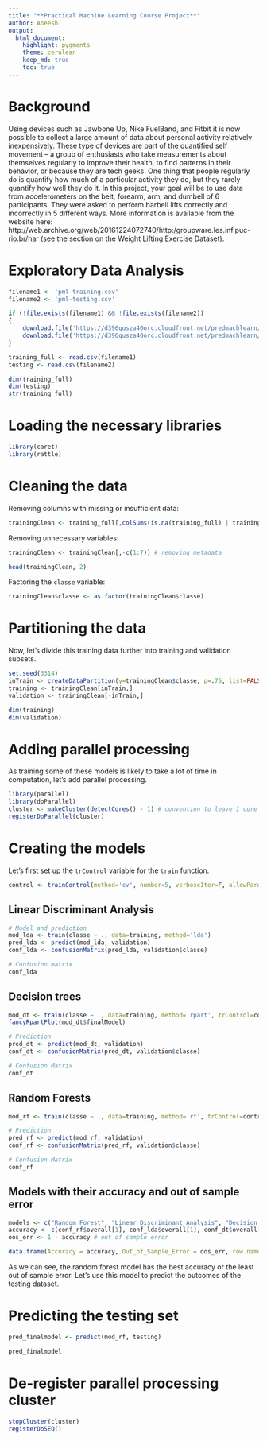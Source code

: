 ```yaml
---
title: "**Practical Machine Learning Course Project**"
author: Aneesh
output:
  html_document:
    highlight: pygments
    theme: cerulean
    keep_md: true
    toc: true
---
```


# Background

Using devices such as Jawbone Up, Nike FuelBand, and Fitbit it is now possible to collect a large amount of data about personal activity relatively inexpensively.
These type of devices are part of the quantified self movement – a group of enthusiasts who take measurements about themselves regularly to improve their health, to find patterns in their behavior, or because they are tech geeks.
One thing that people regularly do is quantify how much of a particular activity they do, but they rarely quantify how well they do it. In this project, your goal will be to use data from accelerometers on the belt, forearm, arm, and dumbell of 6 participants.
They were asked to perform barbell lifts correctly and incorrectly in 5 different ways. More information is available from the website here:
http://web.archive.org/web/20161224072740/http:/groupware.les.inf.puc-rio.br/har
 (see the section on the Weight Lifting Exercise Dataset).

# Exploratory Data Analysis

```r
filename1 <- 'pml-training.csv'
filename2 <- 'pml-testing.csv'

if (!file.exists(filename1) && !file.exists(filename2))
{
	download.file('https://d396qusza40orc.cloudfront.net/predmachlearn/pml-training.csv', filename1, method='curl')
	download.file('https://d396qusza40orc.cloudfront.net/predmachlearn/pml-testing.csv', filename2, method='curl')
}

training_full <- read.csv(filename1)
testing <- read.csv(filename2)

dim(training_full)
dim(testing)
str(training_full)
```

# Loading the necessary libraries

```r
library(caret)
library(rattle)
```

# Cleaning the data

Removing columns with missing or insufficient data:
```r
trainingClean <- training_full[,colSums(is.na(training_full) | training_full == '' | training_full == ' #DIV/0!') == 0]

```

Removing unnecessary variables:
```r
trainingClean <- trainingClean[,-c(1:7)] # removing metadata

head(trainingClean, 2)
```

Factoring the `classe` variable:

```r
trainingClean$classe <- as.factor(trainingClean$classe)
```

# Partitioning the data

Now, let's divide this training data further into training and validation subsets.

```r
set.seed(3314)
inTrain <- createDataPartition(y=trainingClean$classe, p=.75, list=FALSE)
training <- trainingClean[inTrain,]
validation <- trainingClean[-inTrain,]

dim(training)
dim(validation)
```

# Adding parallel processing

As training some of these models is likely to take a lot of time in computation, let's add parallel processing.

```r
library(parallel)
library(doParallel)
cluster <- makeCluster(detectCores() - 1) # convention to leave 1 core for OS
registerDoParallel(cluster)
```

# Creating the models

Let's first set up the `trControl` variable for the `train` function.

```r
control <- trainControl(method='cv', number=5, verboseIter=F, allowParallel=T)
```

## Linear Discriminant Analysis

```r
# Model and prediction
mod_lda <- train(classe ~ ., data=training, method='lda')
pred_lda <- predict(mod_lda, validation)
conf_lda <- confusionMatrix(pred_lda, validation$classe)

# Confusion matrix
conf_lda
```

## Decision trees

```r
mod_dt <- train(classe ~ ., data=training, method='rpart', trControl=control, tuneLength=6)
fancyRpartPlot(mod_dt$finalModel)

# Prediction
pred_dt <- predict(mod_dt, validation)
conf_dt <- confusionMatrix(pred_dt, validation$classe)

# Confusion Matrix
conf_dt
```

## Random Forests

```r
mod_rf <- train(classe ~ ., data=training, method='rf', trControl=control, tuneLength=6)

# Prediction
pred_rf <- predict(mod_rf, validation)
conf_rf <- confusionMatrix(pred_rf, validation$classe)

# Confusion Matrix
conf_rf
```

## Models with their accuracy and out of sample error

```r
models <- c("Random Forest", "Linear Discriminant Analysis", "Decision Trees")
accuracy <- c(conf_rf$overall[1], conf_lda$overall[1], conf_dt$overall[1])
oos_err <- 1 - accuracy # out of sample error

data.frame(Accuracy = accuracy, Out_of_Sample_Error = oos_err, row.names = models)
```
As we can see, the random forest model has the best accuracy or the least out of sample error. Let's use this model to predict the outcomes of the testing dataset.

# Predicting the testing set

```r
pred_finalmodel <- predict(mod_rf, testing)

pred_finalmodel
```

# De-register parallel processing cluster

```r
stopCluster(cluster)
registerDoSEQ()
```
